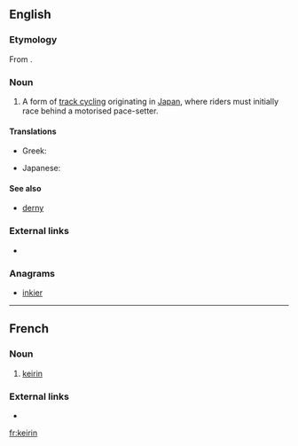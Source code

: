 ==English==

===Etymology===
From {{etyl|ja|en}} {{term|競輪||racing wheels|lang=ja}}.

===Noun===
{{en-noun|~}}

# {{context|cycling|lang=en}} A form of [[track cycling]] originating in [[Japan]], where riders must initially race behind a motorised pace-setter.

====Translations====
{{trans-top|form of track cycling}}
* Greek: {{t|el|κέιριν|n|tr=kéirin}}
{{trans-mid}}
* Japanese: {{t|ja|競輪|tr=keirin}}
{{trans-bottom}}

====See also====
* [[derny]]

===External links===
* {{pedialite}}

===Anagrams===
* [[inkier#English|inkier]]

----

==French==
===Noun===
{{fr-noun|m}}
# {{context|cycling|lang=fr}} [[#English|keirin]]

===External links===
* {{R:TLFi}}

[[fr:keirin]]